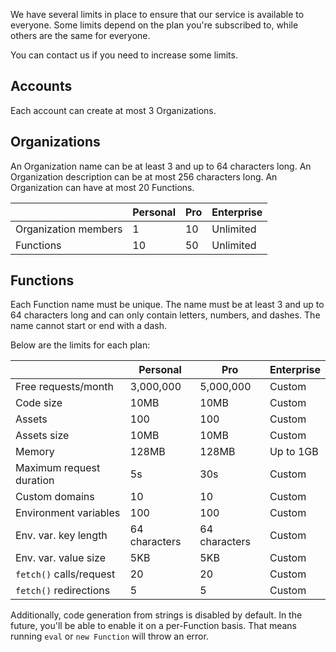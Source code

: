 We have several limits in place to ensure that our service is available to everyone. Some limits depend on the plan you're subscribed to, while others are the same for everyone.

You can contact us if you need to increase some limits.

## Accounts

Each account can create at most 3 Organizations.

## Organizations

An Organization name can be at least 3 and up to 64 characters long. An Organization description can be at most 256 characters long. An Organization can have at most 20 Functions.

|                      | Personal | Pro | Enterprise |
| -------------------- | -------- | --- | ---------- |
| Organization members | 1        | 10  | Unlimited  |
| Functions            | 10       | 50  | Unlimited  |

## Functions

Each Function name must be unique. The name must be at least 3 and up to 64 characters long and can only contain letters, numbers, and dashes. The name cannot start or end with a dash.

Below are the limits for each plan:

|                          | Personal      | Pro           | Enterprise |
| ------------------------ | ------------- | ------------- | ---------- |
| Free requests/month      | 3,000,000     | 5,000,000     | Custom     |
| Code size                | 10MB          | 10MB          | Custom     |
| Assets                   | 100           | 100           | Custom     |
| Assets size              | 10MB          | 10MB          | Custom     |
| Memory                   | 128MB         | 128MB         | Up to 1GB  |
| Maximum request duration | 5s            | 30s           | Custom     |
| Custom domains           | 10            | 10            | Custom     |
| Environment variables    | 100           | 100           | Custom     |
| Env. var. key length     | 64 characters | 64 characters | Custom     |
| Env. var. value size     | 5KB           | 5KB           | Custom     |
| `fetch()` calls/request  | 20            | 20            | Custom     |
| `fetch()` redirections   | 5             | 5             | Custom     |

Additionally, code generation from strings is disabled by default. In the future, you'll be able to enable it on a per-Function basis. That means running `eval` or `new Function` will throw an error.

